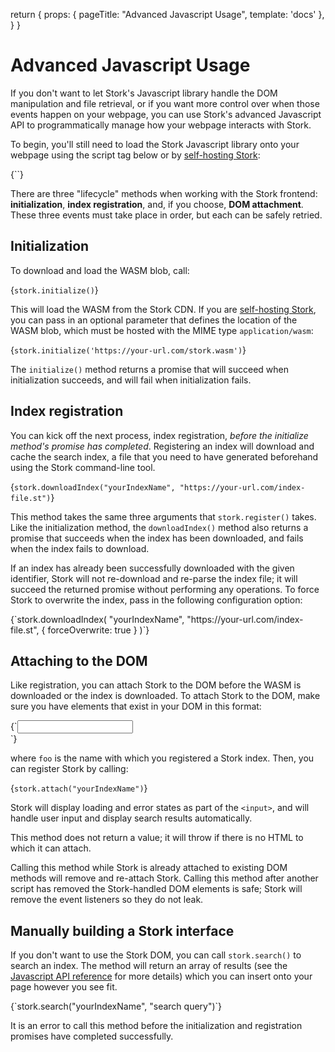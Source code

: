   return {
    props: { 
      pageTitle: "Advanced Javascript Usage",
      template: 'docs'
    },
  }
}

# Advanced Javascript Usage

If you don't want to let Stork's Javascript library handle the DOM manipulation and file retrieval, or if you want more control over when those events happen on your webpage, you can use Stork's advanced Javascript API to programmatically manage how your webpage interacts with Stork.

To begin, you'll still need to load the Stork Javascript library onto your webpage using the script tag below or by [self-hosting Stork](/docs/self-hosting):

<Codeblock lang="html">
  {`<script src="https://files.stork-search.net/stork.js"></script>`}
</Codeblock>

There are three "lifecycle" methods when working with the Stork frontend: **initialization**, **index registration**, and, if you choose, **DOM attachment**. These three events must take place in order, but each can be safely retried.

## Initialization

To download and load the WASM blob, call:

<Codeblock lang="javascript">{`stork.initialize()`}</Codeblock>

This will load the WASM from the Stork CDN. If you are [self-hosting Stork](/docs/self-hosting), you can pass in an optional parameter that defines the location of the WASM blob, which must be hosted with the MIME type `application/wasm`:

<Codeblock lang="javascript">{`stork.initialize('https://your-url.com/stork.wasm')`}</Codeblock>

The `initialize()` method returns a promise that will succeed when initialization succeeds, and will fail when initialization fails.

## Index registration

You can kick off the next process, index registration, _before the initialize method's promise has completed_. Registering an index will download and cache the search index, a file that you need to have generated beforehand using the Stork command-line tool.

<Codeblock lang="javascript">{`stork.downloadIndex("yourIndexName", "https://your-url.com/index-file.st")`}</Codeblock>

This method takes the same three arguments that `stork.register()` takes. Like the initialization method, the `downloadIndex()` method also returns a promise that succeeds when the index has been downloaded, and fails when the index fails to download.

If an index has already been successfully downloaded with the given identifier, Stork will not re-download and re-parse the index file; it will succeed the returned promise without performing any operations. To force Stork to overwrite the index, pass in the following configuration option:

<Codeblock lang="javascript">
{`stork.downloadIndex(
    "yourIndexName", 
    "https://your-url.com/index-file.st",
    { forceOverwrite: true }
)`}
</Codeblock>

## Attaching to the DOM

Like registration, you can attach Stork to the DOM before the WASM is downloaded or the index is downloaded. To attach Stork to the DOM, make sure you have elements that exist in your DOM in this format:

<Codeblock lang="html">
  {`<input data-stork="yourIndexName" />
<div data-stork="yourIndexName-results"></div>`}
</Codeblock>

where `foo` is the name with which you registered a Stork index. Then, you can register Stork by calling:

<Codeblock lang="javascript">{`stork.attach("yourIndexName")`}</Codeblock>

Stork will display loading and error states as part of the `<input>`, and will handle user input and display search results automatically.

This method does not return a value; it will throw if there is no HTML to which it can attach.

Calling this method while Stork is already attached to existing DOM methods will remove and re-attach Stork. Calling this method after another script has removed the Stork-handled DOM elements is safe; Stork will remove the event listeners so they do not leak.

## Manually building a Stork interface

If you don't want to use the Stork DOM, you can call `stork.search()` to search an index. The method will return an array of results (see the [Javascript API reference](/docs/js-ref) for more details) which you can insert onto your page however you see fit.

<Codeblock lang="javascript">
  {`stork.search("yourIndexName", "search query")`}
</Codeblock>

It is an error to call this method before the initialization and registration promises have completed successfully.